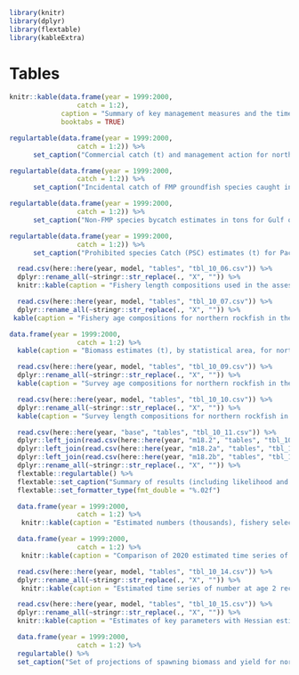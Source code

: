 ```r
library(knitr)
library(dplyr)
library(flextable)
library(kableExtra)
```

# Tables

```r
knitr::kable(data.frame(year = 1999:2000,
                 catch = 1:2), 
             caption = "Summary of key management measures and the time series of catch, ABC, and TAC for northern rockfish in the Gulf of Alaska",
             booktabs = TRUE)
```

\pagebreak

```r
regulartable(data.frame(year = 1999:2000,
                 catch = 1:2)) %>%  
      set_caption("Commercial catch (t) and management action for northern rockfish in the Gulf of Alaska, 1961-present. The *Description of the catch time series* Section describes procedures use to estimate catch during 1961-1993. Ctach estimates for 1993-2019 are from NMFS Observer Program and Alaska Regional Office updated through October XX, 2020.")
```

\pagebreak

```r
regulartable(data.frame(year = 1999:2000,
                 catch = 1:2)) %>%  
      set_caption("Incidental catch of FMP groundfish species caught in rockfish targeted fisheries in the Gulf of Alaska for 2015-2020. Conf = Confidential data as the number of vessels or processors was <= two. Source: NMFS AKRO Blend/Catch Accounting System via AKFIN Oct XX, 2020")
```

\pagebreak

```r
regulartable(data.frame(year = 1999:2000,
                 catch = 1:2)) %>%  
      set_caption("Non-FMP species bycatch estimates in tons for Gulf of Alaska rockfish targeted fisheries 2015-2020. Conf = Confidential data as the number of vessels or processors was <= two. Note that birds are estimated in numbers. Source: NMFS AKRO Blend/Catch Accounting System via AKFIN Oct XX, 2020")
```

\pagebreak

```r
regulartable(data.frame(year = 1999:2000,
                 catch = 1:2)) %>%  
      set_caption("Prohibited species Catch (PSC) estimates (t) for Pacific halibut, Pacific herring and thousands of animals for crab and salmon, by year, for the Gulf of Alaska rockfish fishery for 2015-2020. Source: NMFS AKRO Blend/Catch Accounting System via AKFIN Oct XX, 2020")
```

\pagebreak

```r
  read.csv(here::here(year, model, "tables", "tbl_10_06.csv")) %>% 
  dplyr::rename_all(~stringr::str_replace(., "X", "")) %>% 
  knitr::kable(caption = "Fishery length compositions used in the assessment model for northern rockfish in the Gulf of Alaska (at-sea and port samples combined).") 
```

\pagebreak

```r
  read.csv(here::here(year, model, "tables", "tbl_10_07.csv")) %>% 
  dplyr::rename_all(~stringr::str_replace(., "X", "")) %>% 
 kable(caption = "Fishery age compositions for northern rockfish in the Gulf of Alaska. All age compositions are based on 'break and burn' reading of otoliths.")
```

\pagebreak

```r
data.frame(year = 1999:2000,
                 catch = 1:2) %>% 
  kable(caption = "Biomass estimates (t), by statistical area, for northern rockfish in the Gulf of Alaska based on triennial and biennial trawl surveys. Gulfwide CV’s are also listed. Design-based estimates are presented.")
```

\pagebreak

```r
  read.csv(here::here(year, model, "tables", "tbl_10_09.csv")) %>% 
  dplyr::rename_all(~stringr::str_replace(., "X", "")) %>% 
  kable(caption = "Survey age compositions for northern rockfish in the Gulf of Alaska. All age compositions are based on 'break and burn' reading of otoliths.") 
```

\pagebreak

```r
  read.csv(here::here(year, model, "tables", "tbl_10_10.csv")) %>% 
  dplyr::rename_all(~stringr::str_replace(., "X", "")) %>% 
  kable(caption = "Survey length compositions for northern rockfish in the Gulf of Alaska. All age compositions are based on 'break and burn' reading of otoliths.") 
```
\pagebreak

```r
  read.csv(here::here(year, "base", "tables", "tbl_10_11.csv")) %>% 
  dplyr::left_join(read.csv(here::here(year, "m18.2", "tables", "tbl_10_11.csv"))) %>% 
  dplyr::left_join(read.csv(here::here(year, "m18.2a", "tables", "tbl_10_11.csv"))) %>% 
  dplyr::left_join(read.csv(here::here(year, "m18.2b", "tables", "tbl_10_11.csv"))) %>% 
  dplyr::rename_all(~stringr::str_replace(., "X", "")) %>% 
  flextable::regulartable() %>% 
  flextable::set_caption("Summary of results (including likelihood and key parameter estimates) from the 2020 model cases investigated compared with 2018 results.") %>% 
  flextable::set_formatter_type(fmt_double = "%.02f")
```

\pagebreak

```r
  data.frame(year = 1999:2000,
                 catch = 1:2) %>% 
   knitr::kable(caption = "Estimated numbers (thousands), fishery selectivity, and survey selectivity of northern rockfish in the Gulf of Alaska based on the preferred model. Also shown are schedules of age specific weight and female maturity.")
```

\pagebreak

```r
  data.frame(year = 1999:2000,
                 catch = 1:2) %>% 
   knitr::kable(caption = "Comparison of 2020 estimated time series of female spawning biomass, 6+ biomass (age 6 and greater), catch/(6+ biomass), and the number of age two recruits for northern rockfish in the Gulf of Alaska compared with 2018 estimates.")
```

\pagebreak

```r
  read.csv(here::here(year, model, "tables", "tbl_10_14.csv")) %>% 
  dplyr::rename_all(~stringr::str_replace(., "X", "")) %>% 
   knitr::kable(caption = "Estimated time series of number at age 2 recruits (thousands), total biomass, and female biomass with 95% confidence bounds for northern rockfish in the Gulf of Alaska, from this year's model MCMC results") 
```

\pagebreak

```r
  read.csv(here::here(year, model, "tables", "tbl_10_15.csv")) %>% 
  dplyr::rename_all(~stringr::str_replace(., "X", "")) %>% 
  knitr::kable(caption = "Estimates of key parameters with Hessian estimates of standard deviation $\\sigma$, MCMC standard deviations $\\sigma_{MCMC}$, and 95% Bayesian credible intervals (BCI) derived from MCMC.") 
```

\pagebreak

```r
  data.frame(year = 1999:2000,
                 catch = 1:2) %>% 
  regulartable() %>% 
  set_caption("Set of projections of spawning biomass and yield for northern rockfish in the Gulf of Alaska. This set of projections encompasses six harvest scenarios designed to satisfy the requirements of Amendment 56, the National Environmental Protection Act, and the Magnuson-Stevens Fishery Conservation and Management Act (MSFCMA). For a description of scenarios see Projections and Harvest Alternatives. All units in t. B40% = 30,480 t, B35% = 26,670 t, F40% = 0.061, and F35% = 0.073.")
```

